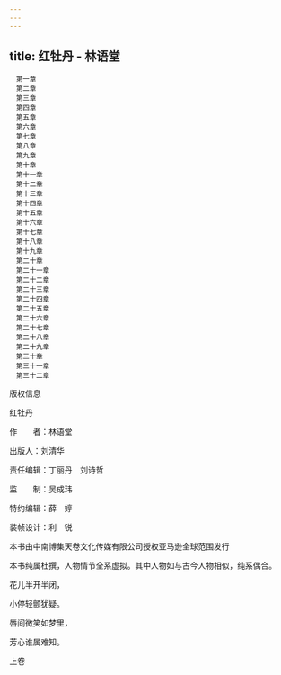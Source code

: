 ```yaml
---
---
---
```

title: 红牡丹 - 林语堂
---


```
　第一章
　第二章
　第三章
　第四章
　第五章
　第六章
　第七章
　第八章
　第九章
　第十章
　第十一章
　第十二章
　第十三章
　第十四章
　第十五章
　第十六章
　第十七章
　第十八章
　第十九章
　第二十章
　第二十一章
　第二十二章
　第二十三章
　第二十四章
　第二十五章
　第二十六章
　第二十七章
　第二十八章
　第二十九章
　第三十章
　第三十一章
　第三十二章
```



版权信息


红牡丹

作　　者：林语堂

出版人：刘清华

责任编辑：丁丽丹　刘诗哲

监　　制：吴成玮

特约编辑：薛　婷

装帧设计：利　锐

本书由中南博集天卷文化传媒有限公司授权亚马逊全球范围发行








本书纯属杜撰，人物情节全系虚拟。其中人物如与古今人物相似，纯系偶合。





花儿半开半闭，

小停轻颤犹疑。

唇间微笑如梦里，

芳心谁属难知。





上卷